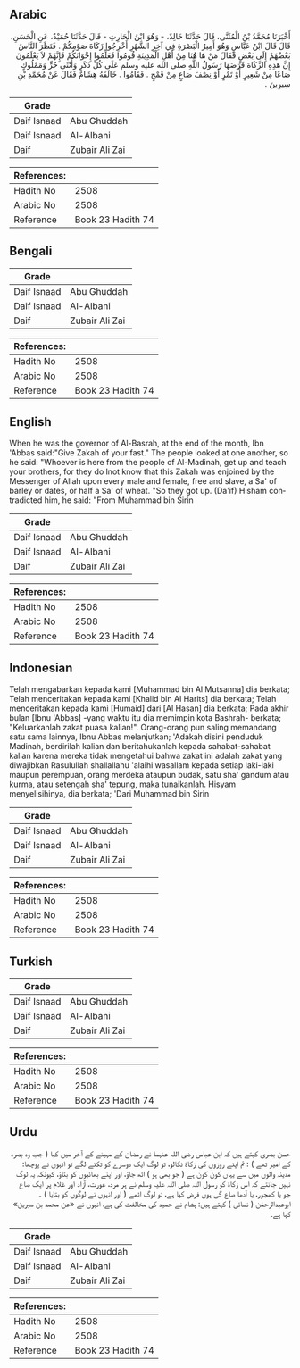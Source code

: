 ## Arabic


<div dir="rtl" lang="ar" style={{fontSize:'larger',backgroundColor:'#f8f9fa',padding:20}}>
أَخْبَرَنَا مُحَمَّدُ بْنُ الْمُثَنَّى، قَالَ حَدَّثَنَا خَالِدٌ، - وَهُوَ ابْنُ الْحَارِثِ - قَالَ حَدَّثَنَا حُمَيْدٌ، عَنِ الْحَسَنِ، قَالَ قَالَ ابْنُ عَبَّاسٍ وَهُوَ أَمِيرُ الْبَصْرَةِ فِي آخِرِ الشَّهْرِ أَخْرِجُوا زَكَاةَ صَوْمِكُمْ ‏.‏ فَنَظَرَ النَّاسُ بَعْضُهُمْ إِلَى بَعْضٍ فَقَالَ مَنْ هَا هُنَا مِنْ أَهْلِ الْمَدِينَةِ قُومُوا فَعَلِّمُوا إِخْوَانَكُمْ فَإِنَّهُمْ لاَ يَعْلَمُونَ إِنَّ هَذِهِ الزَّكَاةَ فَرَضَهَا رَسُولُ اللَّهِ صلى الله عليه وسلم عَلَى كُلِّ ذَكَرٍ وَأُنْثَى حُرٍّ وَمَمْلُوكٍ صَاعًا مِنْ شَعِيرٍ أَوْ تَمْرٍ أَوْ نِصْفَ صَاعٍ مِنْ قَمْحٍ ‏.‏ فَقَامُوا ‏.‏ خَالَفَهُ هِشَامٌ فَقَالَ عَنْ مُحَمَّدِ بْنِ سِيرِينَ ‏.‏
</div>
<div style={{backgroundColor:'#f8f9fa',padding:20, marginBottom: 10}}><table> <thead> <tr> <th>Grade</th> <th></th> </tr> </thead> <tbody> <tr><td>Daif Isnaad</td><td>Abu Ghuddah</td></tr><tr><td>Daif Isnaad</td><td>Al-Albani</td></tr><tr><td>Daif</td><td>Zubair Ali Zai</td></tr></tbody></table><table> <thead> <tr> <th>References:</th> <th></th> </tr> </thead> <tbody><tr><td>Hadith No</td><td>2508</td></tr><tr><td>Arabic No</td><td>2508</td></tr><tr><td>Reference</td><td>Book 23 Hadith 74</td></tr></tbody></table></div>

## Bengali


<div dir="ltr" lang="bn" style={{fontSize:'larger',backgroundColor:'#f8f9fa',padding:20}}>

</div>
<div style={{backgroundColor:'#f8f9fa',padding:20, marginBottom: 10}}><table> <thead> <tr> <th>Grade</th> <th></th> </tr> </thead> <tbody> <tr><td>Daif Isnaad</td><td>Abu Ghuddah</td></tr><tr><td>Daif Isnaad</td><td>Al-Albani</td></tr><tr><td>Daif</td><td>Zubair Ali Zai</td></tr></tbody></table><table> <thead> <tr> <th>References:</th> <th></th> </tr> </thead> <tbody><tr><td>Hadith No</td><td>2508</td></tr><tr><td>Arabic No</td><td>2508</td></tr><tr><td>Reference</td><td>Book 23 Hadith 74</td></tr></tbody></table></div>

## English


<div dir="ltr" lang="en" style={{fontSize:'larger',backgroundColor:'#f8f9fa',padding:20}}>
When he was the governor of Al-Basrah, at the end of the month, Ibn 'Abbas said:"Give Zakah of your fast." The people looked at one another, so he said: "Whoever is here from the people of Al-Madinah, get up and teach your brothers, for they do lnot know that this Zakah was enjoined by the Messenger of Allah upon every male and female, free and slave, a Sa' of barley or dates, or half a Sa' of wheat. "So they got up. (Da'if) Hisham contradicted him, he said: "From Muhammad bin Sirin
</div>
<div style={{backgroundColor:'#f8f9fa',padding:20, marginBottom: 10}}><table> <thead> <tr> <th>Grade</th> <th></th> </tr> </thead> <tbody> <tr><td>Daif Isnaad</td><td>Abu Ghuddah</td></tr><tr><td>Daif Isnaad</td><td>Al-Albani</td></tr><tr><td>Daif</td><td>Zubair Ali Zai</td></tr></tbody></table><table> <thead> <tr> <th>References:</th> <th></th> </tr> </thead> <tbody><tr><td>Hadith No</td><td>2508</td></tr><tr><td>Arabic No</td><td>2508</td></tr><tr><td>Reference</td><td>Book 23 Hadith 74</td></tr></tbody></table></div>

## Indonesian


<div dir="ltr" lang="id" style={{fontSize:'larger',backgroundColor:'#f8f9fa',padding:20}}>
Telah mengabarkan kepada kami [Muhammad bin Al Mutsanna] dia berkata; Telah menceritakan kepada kami [Khalid bin Al Harits] dia berkata; Telah menceritakan kepada kami [Humaid] dari [Al Hasan] dia berkata; Pada akhir bulan [Ibnu 'Abbas] -yang waktu itu dia memimpin kota Bashrah- berkata; "Keluarkanlah zakat puasa kalian!". Orang-orang pun saling memandang satu sama lainnya, Ibnu Abbas melanjutkan; 'Adakah disini penduduk Madinah, berdirilah kalian dan beritahukanlah kepada sahabat-sahabat kalian karena mereka tidak mengetahui bahwa zakat ini adalah zakat yang diwajibkan Rasulullah shallallahu 'alaihi wasallam kepada setiap laki-laki maupun perempuan, orang merdeka ataupun budak, satu sha' gandum atau kurma, atau setengah sha' tepung, maka tunaikanlah. Hisyam menyelisihinya, dia berkata; 'Dari Muhammad bin Sirin
</div>
<div style={{backgroundColor:'#f8f9fa',padding:20, marginBottom: 10}}><table> <thead> <tr> <th>Grade</th> <th></th> </tr> </thead> <tbody> <tr><td>Daif Isnaad</td><td>Abu Ghuddah</td></tr><tr><td>Daif Isnaad</td><td>Al-Albani</td></tr><tr><td>Daif</td><td>Zubair Ali Zai</td></tr></tbody></table><table> <thead> <tr> <th>References:</th> <th></th> </tr> </thead> <tbody><tr><td>Hadith No</td><td>2508</td></tr><tr><td>Arabic No</td><td>2508</td></tr><tr><td>Reference</td><td>Book 23 Hadith 74</td></tr></tbody></table></div>

## Turkish


<div dir="ltr" lang="tr" style={{fontSize:'larger',backgroundColor:'#f8f9fa',padding:20}}>

</div>
<div style={{backgroundColor:'#f8f9fa',padding:20, marginBottom: 10}}><table> <thead> <tr> <th>Grade</th> <th></th> </tr> </thead> <tbody> <tr><td>Daif Isnaad</td><td>Abu Ghuddah</td></tr><tr><td>Daif Isnaad</td><td>Al-Albani</td></tr><tr><td>Daif</td><td>Zubair Ali Zai</td></tr></tbody></table><table> <thead> <tr> <th>References:</th> <th></th> </tr> </thead> <tbody><tr><td>Hadith No</td><td>2508</td></tr><tr><td>Arabic No</td><td>2508</td></tr><tr><td>Reference</td><td>Book 23 Hadith 74</td></tr></tbody></table></div>

## Urdu


<div dir="rtl" lang="ur" style={{fontSize:'larger',backgroundColor:'#f8f9fa',padding:20}}>
حسن بصری کہتے ہیں کہ ابن عباس رضی اللہ عنہما نے رمضان کے مہینے کے آخر میں کہا ( جب وہ بصرہ کے امیر تھے ) : تم اپنے روزوں کی زکاۃ نکالو، تو لوگ ایک دوسرے کو تکنے لگے تو انہوں نے پوچھا: مدینہ والوں میں سے یہاں کون کون ہے ( جو بھی ہو ) اٹھ جاؤ، اور اپنے بھائیوں کو بتاؤ، کیونکہ یہ لوگ نہیں جانتے کہ اس زکاۃ کو رسول اللہ صلی اللہ علیہ وسلم نے ہر مرد، عورت، آزاد اور غلام پر ایک صاع جو یا کھجور، یا آدھا صاع گی ہوں فرض کیا ہے، تو لوگ اٹھے ( اور انہوں نے لوگوں کو بتایا ) ۔ ابوعبدالرحمٰن ( نسائی ) کہتے ہیں: ہشام نے حمید کی مخالفت کی ہے، انہوں نے «عن محمد بن سيرين» کہا ہے۔
</div>
<div style={{backgroundColor:'#f8f9fa',padding:20, marginBottom: 10}}><table> <thead> <tr> <th>Grade</th> <th></th> </tr> </thead> <tbody> <tr><td>Daif Isnaad</td><td>Abu Ghuddah</td></tr><tr><td>Daif Isnaad</td><td>Al-Albani</td></tr><tr><td>Daif</td><td>Zubair Ali Zai</td></tr></tbody></table><table> <thead> <tr> <th>References:</th> <th></th> </tr> </thead> <tbody><tr><td>Hadith No</td><td>2508</td></tr><tr><td>Arabic No</td><td>2508</td></tr><tr><td>Reference</td><td>Book 23 Hadith 74</td></tr></tbody></table></div>